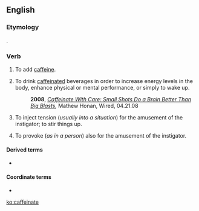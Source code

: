 ==English==

===Etymology===
{{suffix|caffeine|ate|lang=en}}.

===Verb===
{{en-verb|caffeinat}}

# To add [[caffeine]].
# {{context|slang|lang=en}} To drink [[caffeinated]] beverages in order to increase energy levels in the body, enhance physical or mental performance, or simply to wake up.
#: '''2008''', ''[http://www.wired.com/medtech/health/magazine/16-05/gs_02caffeinate Caffeinate With Care: Small Shots Do a Brain Better Than Big Blasts],'' Mathew Honan, Wired, 04.21.08
# {{context|slang|lang=en}} To inject tension (''usually into a situation'') for the amusement of the instigator; to stir things up.
# {{context|slang|lang=en}} To provoke (''as in a person'') also for the amusement of the instigator.

====Derived terms====
* {{l|en|caffeinator}}

====Coordinate terms====
* {{l|en|hydrate}}

[[ko:caffeinate]]